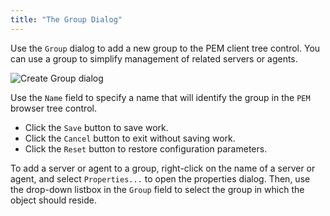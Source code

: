 ```yaml
---
title: "The Group Dialog"
---
```


Use the `Group` dialog to add a new group to the PEM client tree control. You can use a group to simplify management of related servers or agents.

![Create Group dialog](../images/create_group.png)

Use the `Name` field to specify a name that will identify the group in the `PEM` browser tree control.

-   Click the `Save` button to save work.
-   Click the `Cancel` button to exit without saving work.
-   Click the `Reset` button to restore configuration parameters.

To add a server or agent to a group, right-click on the name of a server or agent, and select `Properties...` to open the properties dialog. Then, use the drop-down listbox in the `Group` field to select the group in which the object should reside.
